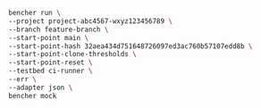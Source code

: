 ```sh
bencher run \
--project project-abc4567-wxyz123456789 \
--branch feature-branch \
--start-point main \
--start-point-hash 32aea434d751648726097ed3ac760b57107edd8b \
--start-point-clone-thresholds \
--start-point-reset \
--testbed ci-runner \
--err \
--adapter json \
bencher mock
```
